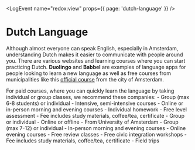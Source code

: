 
<LogEvent name="redox:view" props={{ page: 'dutch-language' }} />

# Dutch Language
Although almost everyone can speak English, especially in Amsterdam, understanding Dutch makes it easier to communicate with people around you. There are various websites and learning courses where you can start practicing Dutch. **Duolingo** and **Babbel** are examples of language apps for people looking to learn a new language as well as free courses from municipalities like this [official course](https://www.amsterdam.nl/en/education/learning-dutch/) from the city of Amsterdam.

For paid courses, where you can quickly learn the language by taking individual or group classes, we recommend these companies:
<Services>
    <ServiceItem logo="logos/dutchcoursesamsterdam.jpeg" label="Dutch Courses A'dam" link="https://dutchcoursesamsterdam.nl/">
        - Group (max 6-8 students) or individual
        - Intensive, semi-intensive courses
        - Online or in-person morning and evening courses 
        - Individual homework 
        - Free level assessment 
        - Fee includes study materials, coffee/tea, certificate
    </ServiceItem>
    <ServiceItem logo="logos/uvatalen.jpeg" label="UVA Talen" link="https://www.uvatalen.nl/en#">
        - Group or individual
        - Online or offline
        - From University of Amsterdam
    </ServiceItem>
    <ServiceItem logo="logos/koentact.png" label="Koentact" link="https://koentact.nl/dutch-language-courses/">
        - Group (max 7-12) or individual
        - In-person morning and evening courses 
        - Online evening courses 
        - Free review classes 
        - Free civic integration workshops
        - Fee includes study materials, coffee/tea, certificate
        - Field trips
     </ServiceItem>
</Services>
